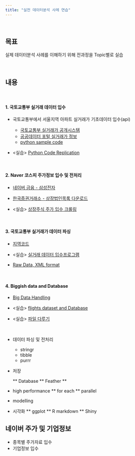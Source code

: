 ```yaml
---
title: "실전 데이터분석 사례 연습"
---
```


<br>

## 목표

실제 데이터분석 사례를 이해하기 위해 전과정을 Topic별로 실습

<br>

## 내용

<br>

#### 1. 국토교통부 실거래 데이터 입수

- 국토교통부에서 서울지역 아파트 실거래가 기초데이터 입수(api)


	*  [국토교통부 실거래가 공개시스템](http://rt.molit.go.kr/)
	*  [공공데이터 포털 실거래가 정보](https://www.data.go.kr/dataset/3050988/openapi.do)
	*  [python sample code](./Practice/pythoncode.txt) 


- <실습> [Python Code Replication](./Practice/crawl01.R)

<br>

#### 2. Naver 코스피 주가정보 입수 및 전처리

- [네이버 금융 - 삼성전자](https://finance.naver.com/item/main.nhn?code=005930)
- [한국증권거래소 - 상장법인목록 다운로드](http://kind.krx.co.kr/corpgeneral/corpList.do?method=download&searchType=13) 


- <실습> [상장주식 주가 입수 크롤링](./Practice/naver01.R)

<br>


#### 3. 국토교통부 실거래가 데이터 파싱

- [지역코드](./Practice/regionCode.csv)

- <실습> [실거래 데이터 입수프로그램](./Practice/crawl02.R)

- [Raw Data, XML format](<a href="/images/myw3schoolsimage.jpg" download="w3logo">)

<br>

#### 4. Biggish data and Database


- [Big Data Handling](./bd01_database-R.html) 

- <실습> [flights dataset and Database](./Practice/bigdata.R)

- <실습> [파일 다루기](./file01.R)



<br>

- 데이터 파싱 및 전처리

	*  stringr
	*  tibble
	*  purrr


- 저장

  ** Database
  ** Feather
  ** 

- high performance
  ** for each
  ** parallel

- modelling

- 시각화
  ** ggplot
  ** R markdown
  ** Shiny


## 네이버 주가 및 기업정보

- 종목별 주가자료 입수
- 기업정보 입수

